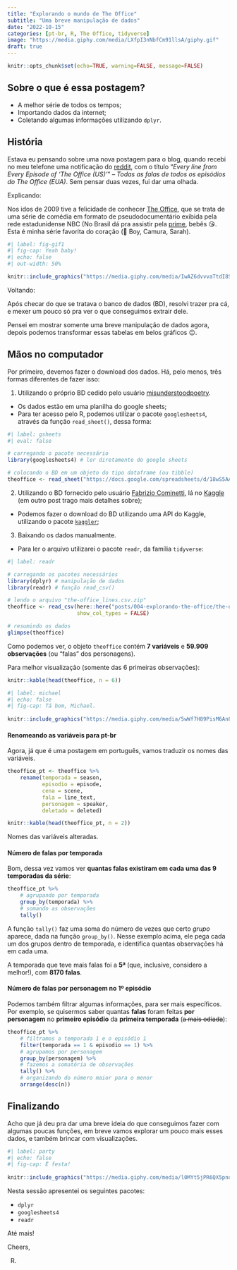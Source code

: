 ```yaml
---
title: "Explorando o mundo de The Office"
subtitle: "Uma breve manipulação de dados"
date: "2022-10-15"
categories: [pt-br, R, The Office, tidyverse]
image: "https://media.giphy.com/media/LXfpI3nNbfCm91llsA/giphy.gif"
draft: true
---
```


```r
knitr::opts_chunk$set(echo=TRUE, warning=FALSE, message=FALSE)
```


## Sobre o que é essa postagem?

 - A melhor série de todos os tempos;
 - Importando dados da internet;
 - Coletando algumas informações utilizando `dplyr`.


## História

Estava eu pensando sobre uma nova postagem para o blog, quando recebi no meu telefone uma notificação do [reddit](https://www.reddit.com/r/datasets/comments/6yt3og/every_line_from_every_episode_of_the_office_us/), com o título "*Every line from Every Episode of 'The Office (US)'*" -- *Todas as falas de todos os episódios do The Office (EUA)*. Sem pensar duas vezes, fui dar uma olhada.

Explicando:

Nos idos de 2009 tive a felicidade de conhecer [The Office](https://pt.wikipedia.org/wiki/The_Office_(Estados_Unidos)), que se trata de uma série de comédia em formato de pseudodocumentário exibida pela rede estadunidense NBC (No Brasil dá pra assistir pela [prime](https://www.amazon.com.br/prime), bebês 😘. Esta é minha série favorita do coração (🦆 Boy, Camura, Sarah).

```r
#| label: fig-gif1
#| fig-cap: Yeah baby!
#| echo: false
#| out-width: 50%

knitr::include_graphics("https://media.giphy.com/media/IwAZ6dvvvaTtdI8SD5/giphy.gif")
```

Voltando:

Após checar do que se tratava o banco de dados (BD), resolvi trazer pra cá, e mexer um pouco só pra ver o que conseguimos extrair dele.

Pensei em mostrar somente uma breve manipulação de dados agora, depois podemos  transformar essas tabelas em belos gráficos 😉.




## Mãos no computador

Por primeiro, devemos fazer o download dos dados. Há, pelo menos, três formas diferentes de fazer isso:

1. Utilizando o próprio BD cedido pelo usuário [misunderstoodpoetry](https://www.reddit.com/user/misunderstoodpoetry/).

 - Os dados estão em uma planilha do google sheets;
 - Para ter acesso pelo R, podemos utilizar o pacote `googlesheets4`, através da função `read_sheet()`, dessa forma:
 
```r
#| label: gsheets
#| eval: false

# carregando o pacote necessário
library(googlesheets4) # ler diretamente do google sheets

# colocando o BD em um objeto do tipo dataframe (ou tibble)
theoffice <- read_sheet("https://docs.google.com/spreadsheets/d/18wS5AAwOh8QO95RwHLS95POmSNKA2jjzdt0phrxeAE0/edit#gid=747974534")
```

2. Utilizando o BD fornecido pelo usuário [Fabrizio Cominetti](https://www.kaggle.com/fabriziocominetti), lá no [Kaggle](https://www.kaggle.com/datasets/fabriziocominetti/the-office-lines) (em outro post trago mais detalhes sobre);

 - Podemos fazer o download do BD utilizando uma API do Kaggle, utilizando o pacote [`kaggler`](https://github.com/mkearney/kaggler);
 
3. Baixando os dados manualmente.

 - Para ler o arquivo utilizarei o pacote `readr`, da família `tidyverse`:
 
```r
#| label: readr

# carregando os pacotes necessários
library(dplyr) # manipulação de dados
library(readr) # função read_csv()

# lendo o arquivo "the-office_lines.csv.zip"
theoffice <- read_csv(here::here("posts/004-explorando-the-office/the-office-lines - scripts.csv"),
					  show_col_types = FALSE)

# resumindo os dados
glimpse(theoffice)
```

Como podemos ver, o objeto `theoffice` contém **7 variáveis** e **59.909 observações** (ou "falas" dos personagens). 

Para melhor visualização (somente das 6 primeiras observações):


```r
knitr::kable(head(theoffice, n = 6))
```


```r
#| label: michael
#| echo: false
#| fig-cap: Tá bom, Michael.
	
knitr::include_graphics("https://media.giphy.com/media/5wWf7H89PisM6An8UAU/giphy.gif")
```

#### Renomeando as variáveis para pt-br

Agora, já que é uma postagem em português, vamos traduzir os nomes das variáveis.

```r
theoffice_pt <- theoffice %>% 
	rename(temporada = season,
		   episodio = episode,
		   cena = scene,
		   fala = line_text,
		   personagem = speaker,
		   deletado = deleted)

knitr::kable(head(theoffice_pt, n = 2))
```

Nomes das variáveis alteradas.

#### Número de falas por temporada

Bom, dessa vez vamos ver **quantas falas existiram em cada uma das 9 temporadas da série**:

```r
theoffice_pt %>% 
	# agrupando por temporada
	group_by(temporada) %>% 
	# somando as observações
	tally()
```

A função `tally()` faz uma soma do número de vezes que certo *grupo* aparece, dada na função `group_by()`. Nesse exemplo acima, ele pega cada um dos grupos dentro de temporada, e identifica quantas observações há em cada uma.

A temporada que teve mais falas foi a **5ª** (que, inclusive, considero a melhor!), com **8170 falas**.

#### Número de falas por personagem no 1º episódio

Podemos também filtrar algumas informações, para ser mais específicos. Por exemplo, se quisermos saber quantas **falas** foram feitas **por personagem** no **primeiro episódio** da **primeira temporada** (~~a mais odiada~~):

```r
theoffice_pt %>% 
	# filtramos a temporada 1 e o episódio 1
	filter(temporada == 1 & episodio == 1) %>% 
	# agrupamos por personagem
	group_by(personagem) %>% 
	# fazemos a somatória de observações
	tally() %>% 
	# organizando do número maior para o menor
	arrange(desc(n))
```




## Finalizando

Acho que já deu pra dar uma breve ideia do que conseguimos fazer com algumas poucas funções, em breve vamos explorar um pouco mais esses dados, e também brincar com visualizações.


```r
#| label: party
#| echo: false
#| fig-cap: É festa!
	
knitr::include_graphics("https://media.giphy.com/media/l0MYt5jPR6QX5pnqM/giphy.gif")
```


Nesta sessão apresentei os seguintes pacotes:
 
 - `dplyr`
 - `googlesheets4`
 - `readr`
 


Até mais!

Cheers,

R.






